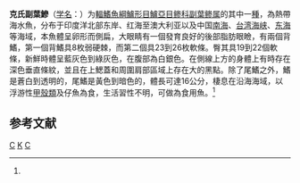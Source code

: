 {{Speciesbox 
| taxon = Alepes kleinii
| image = Razorbelly scad.jpg
| image2 = Alepes kleinii.PNG
| status = LC
| status_system = IUCN3.1
| authority = ([[Marcus_Elieser_Bloch|Bloch]], 1793)<ref>{{ITIS | ID = 641975 | taxon = ''Alepes kleinii''  | year = 2008 | date = 2 January}}</ref>
| synonyms =
*''Scomber kleinii'', <br /><small>Bloch, 1793</small>
*''Caranx kleinii'', <br /><small>(Bloch, 1793)</small>
*''Caranx para'', <br /><small>[[Frédéric_Cuvier|Cuvier]], 1833</small>
*''Alepes para'', <br /><small>(Cuvier, 1833)</small>
*''Caranx microchir'', <br /><small>Cuvier, 1833</small>
*''Caranx kalla''<ref name='id7295'>{{cite web| url =http://www.bioinfo.cn/db05/BjdwSpecies.php?action=view&id=7295| title =克氏副葉鰺| work =《中国动物物种编目数据库》| publisher =中国科学院微生物研究所| author =中国科学院动物研究所| accessdate =2009-04-16| deadurl =yes| archiveurl =https://web.archive.org/web/20160305003655/http://www.bioinfo.cn/db05/BjdwSpecies.php?action=view&id=7295| archivedate =2016-03-05}}</ref>, <br /><small>(Cuvier et Valenciennes, 1833)</small>
*''Alepes kalla'', <br /><small>(Cuvier, 1833)</small>
*''Selar megalaspis'', <br /><small>([[Pieter_Bleeker|Bleeker]], 1853)</small>
*''Alepes megalaspis'', <br /><small>(Bleeker, 1853)</small>
*''Micropteryx queenslandiae'', <br /><small>(De Vis, 1884)</small>
*''Caranx miyakamii'', <br /><small>(Wakiya, 1924)</small>
| range_map = Alepes kleinii distribution.PNG
| range_map_width = 240px
| range_map_caption = Approximate range of the razorbelly scad}}

'''克氏副葉鰺'''（[[学名|学名]]：{{lang|la|''Caranx kalla''}}）为[[輻鰭魚綱|輻鰭魚綱]][[鱸形目|鱸形目]][[鱸亞目|鱸亞目]][[鲹科|鲹科]][[副葉鲹属|副葉鲹属]]的其中一[[種|種]]，為熱帶海水魚，分布于印度洋北部东岸、红海至澳大利亚以及中国[[南海|南海]]、[[台湾海峡|台湾海峡]]、[[东海|东海]]等海域，本魚體呈卵形而側扁，大眼睛有一個發育良好的後部脂肪眼瞼，有兩個背鰭，第一個背鰭具8枚弱硬棘，而第二個具23到26枚軟條。臀其具19到22個軟條，新鮮時體呈藍灰色到綠灰色，在腹部為白銀色。在側線上方的身體上有時存在深色垂直條紋，並且在上鰓蓋和周圍肩部區域上存在大的黑點。除了尾鰭之外，鰭是蒼白到透明的，尾鰭是黃色到暗色的，體長可達16公分，棲息在沿海海域，以浮游性[[甲殼類|甲殼類]]及仔魚為食，生活習性不明，可做為食用魚。<ref name='id7295'/>

== 参考文献 ==
{{Reflist}}

{{Wikispecies|Caranx kalla}}
{{Taxonbar|from=Q39584}}

[[Category:食用魚|C]]
[[Category:副葉鰺属|K]]
[[Category:1793年描述的鱼类|C]]
